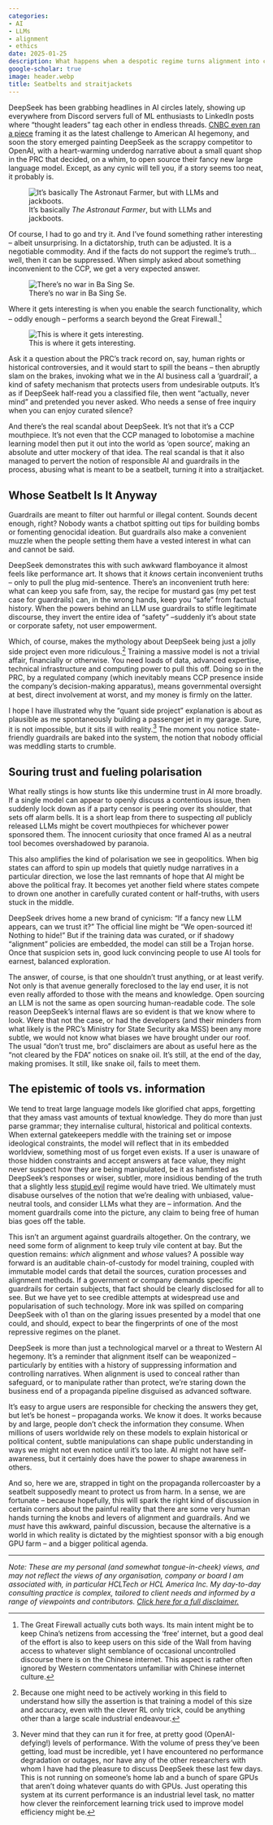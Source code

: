 ```yaml
---
categories:
- AI
- LLMs
- alignment
- ethics
date: 2025-01-25
description: What happens when a despotic regime turns alignment into control, open source into propaganda and guardrails into straitjackets.
google-scholar: true
image: header.webp
title: Seatbelts and straitjackets
---
```


DeepSeek has been grabbing headlines in AI circles lately, showing up everywhere from Discord servers full of ML enthusiasts to LinkedIn posts where “thought leaders” tag each other in endless threads. [CNBC even ran a piece](https://www.cnbc.com/amp/2025/01/24/how-chinas-new-ai-model-deepseek-is-threatening-us-dominance.html) framing it as the latest challenge to American AI hegemony, and soon the story emerged painting DeepSeek as the scrappy competitor to OpenAI, with a heart-warming underdog narrative about a small quant shop in the PRC that decided, on a whim, to open source their fancy new large language model. Except, as any cynic will tell you, if a story seems too neat, it probably is.

![It's basically _The Astronaut Farmer_, but with LLMs and jackboots.](hxiao.png){#fig-hxiao}

Of course, I had to go and try it. And I've found something rather interesting -- albeit unsurprising. In a dictatorship, truth can be adjusted. It is a negotiable commodity. And if the facts do not support the regime's truth... well, then it can be suppressed. When simply asked about something inconvenient to the CCP, we get a very expected answer.

![There's no war in Ba Sing Se.](ba_sing_se.jpeg){#fig-ba-sing-se}

Where it gets interesting is when you enable the search functionality, which -- oddly enough -- performs a search beyond the Great Firewall.^[The Great Firewall actually cuts both ways. Its main intent might be to keep China's netizens from accessing the 'free' internet, but a good deal of the effort is also to keep users on this side of the Wall from having access to whatever slight semblance of occasional uncontrolled discourse there is on the Chinese internet. This aspect is rather often ignored by Western commentators unfamiliar with Chinese internet culture.]

![This is where it gets interesting.](tams.gif){#fig-tams}

Ask it a question about the PRC’s track record on, say, human rights or historical controversies, and it would start to spill the beans -- then abruptly slam on the brakes, invoking what we in the AI business call a 'guardrail', a kind of safety mechanism that protects users from undesirable outputs. It’s as if DeepSeek half-read you a classified file, then went "actually, never mind" and pretended you never asked. Who needs a sense of free inquiry when you can enjoy curated silence?

And there's the real scandal about DeepSeek. It's not that it's a CCP mouthpiece. It's not even that the CCP managed to lobotomise a machine learning model then put it out into the world as 'open source', making an absolute and utter mockery of that idea. The real scandal is that it also managed to pervert the notion of responsible AI and guardrails in the process, abusing what is meant to be a seatbelt, turning it into a straitjacket.

## Whose Seatbelt Is It Anyway

Guardrails are meant to filter out harmful or illegal content. Sounds decent enough, right? Nobody wants a chatbot spitting out tips for building bombs or fomenting genocidal ideation. But guardrails also make a convenient muzzle when the people setting them have a vested interest in what can and cannot be said. 

DeepSeek demonstrates this with such awkward flamboyance it almost feels like performance art. It shows that it _knows_ certain inconvenient truths -- only to pull the plug mid-sentence. There's an inconvenient truth here: what can keep you safe from, say, the recipe for mustard gas (my pet test case for guardrails) can, in the wrong hands, keep you “safe” from factual history. When the powers behind an LLM use guardrails to stifle legitimate discourse, they invert the entire idea of "safety" --suddenly it’s about state or corporate safety, not user empowerment.

Which, of course, makes the mythology about DeepSeek being just a jolly side project even more ridiculous.^[Because one might need to be actively working in this field to understand how silly the assertion is that training a model of this size and accuracy, even with the clever RL only trick, could be anything other than a large scale industrial endeavour.]  Training a massive model is not a trivial affair, financially or otherwise. You need loads of data, advanced expertise, technical infrastructure and computing power to pull this off. Doing so in the PRC, by a regulated company (which inevitably means CCP presence inside the company's decision-making apparatus), means governmental oversight at best, direct involvement at worst, and my money is firmly on the latter.

I hope I have illustrated why the "quant side project" explanation is about as plausible as me spontaneously building a passenger jet in my garage. Sure, it is not impossible, but it sits ill with reality.^[Never mind that they can run it for free, at pretty good (OpenAI-defying!) levels of performance. With the volume of press they've been getting, load must be incredible, yet I have encountered no performance degradation or outages, nor have any of the other researchers with whom I have had the pleasure to discuss DeepSeek these last few days. This is not running on someone's home lab and a bunch of spare GPUs that aren't doing whatever quants do with GPUs. Just operating this system at its current performance is an industrial level task, no matter how clever the reinforcement learning trick used to improve model efficiency might be.] The moment you notice state-friendly guardrails are baked into the system, the notion that nobody official was meddling starts to crumble.


## Souring trust and fueling polarisation

What really stings is how stunts like this undermine trust in AI more broadly. If a single model can appear to openly discuss a contentious issue, then suddenly lock down as if a party censor is peering over its shoulder, that sets off alarm bells. It is a short leap from there to suspecting _all_ publicly released LLMs might be covert mouthpieces for whichever power sponsored them. The innocent curiosity that once framed AI as a neutral tool becomes overshadowed by paranoia.

This also amplifies the kind of polarisation we see in geopolitics. When big states can afford to spin up models that quietly nudge narratives in a particular direction, we lose the last remnants of hope that AI might be above the political fray. It becomes yet another field where states compete to drown one another in carefully curated content or half-truths, with users stuck in the middle.

DeepSeek drives home a new brand of cynicism: “If a fancy new LLM appears, can we trust it?” The official line might be “We open-sourced it! Nothing to hide!” But if the training data was curated, or if shadowy “alignment” policies are embedded, the model can still be a Trojan horse. Once that suspicion sets in, good luck convincing people to use AI tools for earnest, balanced exploration. 

The answer, of course, is that one shouldn't trust anything, or at least verify. Not only is that avenue generally foreclosed to the lay end user, it is not even really afforded to those with the means and knowledge. Open sourcing an LLM is not the same as open sourcing human-readable code. The sole reason DeepSeek's internal flaws are so evident is that we know where to look. Were that not the case, or had the developers (and their minders from what likely is the PRC's Ministry for State Security aka MSS) been any more subtle, we would not know what biases we have brought under our roof. The usual "don't trust me, bro" disclaimers are about as useful here as the "not cleared by the FDA" notices on snake oil. It's still, at the end of the day, making promises. It still, like snake oil, fails to meet them.

## The epistemic of tools vs. information

We tend to treat large language models like glorified chat apps, forgetting that they amass vast amounts of textual knowledge. They do more than just parse grammar; they internalise cultural, historical and political contexts. When external gatekeepers meddle with the training set or impose ideological constraints, the model will reflect that in its embedded worldview, something most of us forget even exists. If a user is unaware of those hidden constraints and accept answers at face value, they might never suspect how they are being manipulated, be it as hamfisted as DeepSeek's responses or wiser, subtler, more insidious bending of the truth that a slightly less [stupid evil]([Stupid Evil - TV Tropes](https://tvtropes.org/pmwiki/pmwiki.php/Main/StupidEvil)) regime would have tried. We ultimately must disabuse ourselves of the notion that we're dealing with unbiased, value-neutral tools, and consider LLMs what they are -- information. And the moment guardrails come into the picture, any claim to being free of human bias goes off the table.

This isn’t an argument against guardrails altogether. On the contrary, we need some form of alignment to keep truly vile content at bay. But the question remains: _which_ alignment and _whose_ values? A possible way forward is an auditable chain-of-custody for model training, coupled with immutable model cards that detail the sources, curation processes and alignment methods. If a government or company demands specific guardrails for certain subjects, that fact should be clearly disclosed for all to see. But we have yet to see credible attempts at widespread use and popularisation of such technology. More ink was spilled on comparing DeepSeek with o1 than on the glaring issues presented by a model that one could, and should, expect to bear the fingerprints of one of the most repressive regimes on the planet.

DeepSeek is more than just a technological marvel or a threat to Western AI hegemony. It’s a reminder that alignment itself can be weaponized -- particularly by entities with a history of suppressing information and controlling narratives. When alignment is used to conceal rather than safeguard, or to manipulate rather than protect, we’re staring down the business end of a propaganda pipeline disguised as advanced software.

It’s easy to argue users are responsible for checking the answers they get, but let's be honest -- propaganda works. We know it does. It works because by and large, people don't check the information they consume. When millions of users worldwide rely on these models to explain historical or political content, subtle manipulations can shape public understanding in ways we might not even notice until it's too late. AI might not have self-awareness, but it certainly does have the power to shape awareness in others.

And so, here we are, strapped in tight on the propaganda rollercoaster by a seatbelt supposedly meant to protect us from harm. In a sense, we are fortunate -- because hopefully, this will spark the right kind of discussion in certain corners about the painful reality that there are some very human hands turning the knobs and levers of alignment and guardrails. And we _must_ have this awkward, painful discussion, because the alternative is a world in which reality is dictated by the mightiest sponsor with a big enough GPU farm -- and a bigger political agenda.

***

_Note: These are my personal (and somewhat tongue-in-cheek) views, and may not reflect the views of any organisation, company or board I am associated with, in particular HCLTech or HCL America Inc. My day-to-day consulting practice is complex, tailored to client needs and informed by a range of viewpoints and contributors. [Click here for a full disclaimer.](https://chrisvoncsefalvay.com/disclaimer)_
